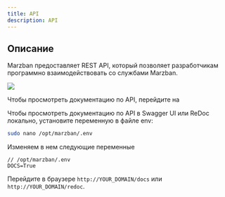 ```yaml
---
title: API
description: API
---
```



## Описание

Marzban предоставляет REST API, который позволяет разработчикам программно взаимодействовать со службами Marzban.

![](../../../assets/components/api/19.png)

Чтобы просмотреть документацию по API, перейдите на

<LinkCard title="API" href="https://api.marzban.dev" />
Чтобы просмотреть документацию по API в Swagger UI или ReDoc локально, установите
переменную в файле env:

```bash
sudo nano /opt/marzban/.env
```

Изменяем в нем следующие переменные

```
// /opt/marzban/.env
DOCS=True
```

Перейдите в браузере `http://YOUR_DOMAIN/docs` или `http://YOUR_DOMAIN/redoc`.
